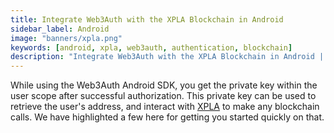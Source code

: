 ```yaml
---
title: Integrate Web3Auth with the XPLA Blockchain in Android
sidebar_label: Android
image: "banners/xpla.png"
keywords: [android, xpla, web3auth, authentication, blockchain]
description: "Integrate Web3Auth with the XPLA Blockchain in Android | Documentation - Web3Auth"
---
```



<SEO
  title="Integrate Web3Auth with the XPLA Blockchain in Android"
  description="Integrate Web3Auth with the XPLA Blockchain in Android | Documentation - Web3Auth"
  image="https://web3auth.io/docs/banners/xpla.png"
  slug="/connect-blockchain/evm/xpla/android"
/>

While using the Web3Auth Android SDK, you get the private key within the user scope after successful
authorization. This private key can be used to retrieve the user's address, and interact with
[XPLA](https://xpla.io/) to make any blockchain calls. We have highlighted a few here for getting
you started quickly on that.

<EVMInteraction />
